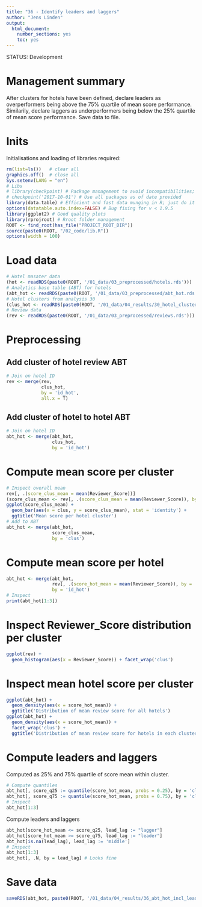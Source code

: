 ```yaml
---
title: "36 - Identify leaders and laggers"
author: "Jens Linden"
output:
  html_document:
    number_sections: yes
    toc: yes
---
```


STATUS: Development

# Management summary
After clusters for hotels have been defined, declare leaders as overperformers being above the 75% quartile of mean score performance. Similarily, declare laggers as underperformers being below the 25% quartile of mean score performance. Save data to file.

# Inits
Initialisations and loading of libraries required:
```r
rm(list=ls())   # clear all
graphics.off()  # close all
Sys.setenv(LANG = "en")
# Libs
# library(checkpoint) # Package management to avoid incompatibilities; not required when dockerized
# checkpoint('2017-10-01') # Use all packages as of date provided
library(data.table) # Efficient and fast data munging in R; just do it
options(datatable.auto.index=FALSE) # Bug fixing for v < 1.9.5
library(ggplot2) # Good quality plots
library(rprojroot) # Rroot folder management
ROOT <- find_root(has_file("PROJECT_ROOT_DIR"))
source(paste0(ROOT, "/02_code/lib.R"))
options(width = 100)
```


# Load data
```r
# Hotel masater data
(hot <- readRDS(paste0(ROOT, '/01_data/03_preprocessed/hotels.rds')))
# Analytics base table (ABT) for hotels
(abt_hot <- readRDS(paste0(ROOT, '/01_data/03_preprocessed/abt_hot.rds')))
# Hotel clusters from analysis 30
(clus_hot <- readRDS(paste0(ROOT, '/01_data/04_results/30_hotel_cluster.rds')))
# Review data
(rev <- readRDS(paste0(ROOT, '/01_data/03_preprocessed/reviews.rds')))
```

# Preprocessing

## Add cluster of hotel review ABT
```r
# Join on hotel ID
rev <- merge(rev,
             clus_hot,
             by = 'id_hot', 
             all.x = T)
```

## Add cluster of hotel to hotel ABT
```r
# Join on hotel ID
abt_hot <- merge(abt_hot,
                 clus_hot,
                 by = 'id_hot')
```

# Compute mean score per cluster
```r
# Inspect overall mean
rev[, .(score_clus_mean = mean(Reviewer_Score))]
(score_clus_mean <- rev[, .(score_clus_mean = mean(Reviewer_Score)), by = 'clus'])
ggplot(score_clus_mean) + 
  geom_bar(aes(x = clus, y = score_clus_mean), stat = 'identity') +
  ggtitle('Mean score per hotel cluster')
# Add to ABT
abt_hot <- merge(abt_hot,
                 score_clus_mean,
                 by = 'clus')
```

# Compute mean score per hotel
```r
abt_hot <- merge(abt_hot,
                 rev[, .(score_hot_mean = mean(Reviewer_Score)), by = 'id_hot'],
                 by = 'id_hot')
# Inspect
print(abt_hot[1:3])
```


# Inspect Reviewer_Score distribution per cluster
```r
ggplot(rev) + 
  geom_histogram(aes(x = Reviewer_Score)) + facet_wrap('clus')
```

# Inspect mean hotel score per cluster
```r
ggplot(abt_hot) +
  geom_density(aes(x = score_hot_mean)) +
  ggtitle('Distribution of mean review score for all hotels')
ggplot(abt_hot) +
  geom_density(aes(x = score_hot_mean)) +
  facet_wrap('clus') +
  ggtitle('Distribution of mean review score for hotels in each cluster')
```

# Compute leaders and laggers
Computed as 25% and 75% quartile of score mean within cluster.
```r
# Compute quantiles
abt_hot[, score_q25 := quantile(score_hot_mean, probs = 0.25), by = 'clus']
abt_hot[, score_q75 := quantile(score_hot_mean, probs = 0.75), by = 'clus']
# Inspect
abt_hot[1:3]
```

Compute leaders and laggers
```r
abt_hot[score_hot_mean <= score_q25, lead_lag := "lagger"]
abt_hot[score_hot_mean >= score_q75, lead_lag := "leader"]
abt_hot[is.na(lead_lag), lead_lag := 'middle']
# Inspect
abt_hot[1:3]
abt_hot[, .N, by = lead_lag] # Looks fine
```

# Save data
```r
saveRDS(abt_hot, paste0(ROOT, '/01_data/04_results/36_abt_hot_incl_leaders_laggers.rds'))
```


